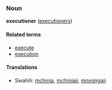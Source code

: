 ===Noun===
'''executioner''' ([[executioners]])

====Related terms====
*[[execute]]
*[[execution]]

====Translations====
*Swahili: [[mchinja]], [[mchinjaji]], [[mnyongaji]]